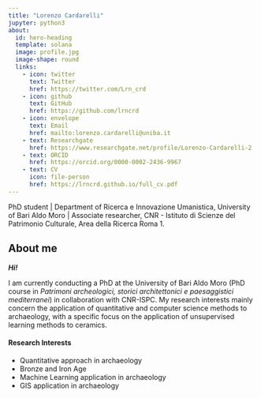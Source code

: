 ---
title: "Lorenzo Cardarelli"
jupyter: python3
about:
  id: hero-heading
  template: solana
  image: profile.jpg
  image-shape: round
  links:
    - icon: twitter
      text: Twitter
      href: https://twitter.com/Lrn_crd
    - icon: github
      text: GitHub
      href: https://github.com/lrncrd
    - icon: envelope
      text: Email
      href: mailto:lorenzo.cardarelli@uniba.it
    - text: Researchgate
      href: https://www.researchgate.net/profile/Lorenzo-Cardarelli-2
    - text: ORCID
      href: https://orcid.org/0000-0002-2436-9967
    - text: CV
      icon: file-person
      href: https://lrncrd.github.io/full_cv.pdf
---

::: {#hero-heading}
PhD student \| Department of Ricerca e Innovazione Umanistica, University of Bari Aldo Moro \| Associate researcher, CNR - Istituto di Scienze del Patrimonio Culturale, Area della Ricerca Roma 1.
:::

## About me

***Hi!***

I am currently conducting a PhD at the University of Bari Aldo Moro (PhD course in *Patrimoni archeologici, storici architettonici e paesaggistici mediterranei*) in collaboration with CNR-ISPC. My research interests mainly concern the application of quantitative and computer science methods to archaeology, with a specific focus on the application of unsupervised learning methods to ceramics.

#### Research Interests

-   Quantitative approach in archaeology
-   Bronze and Iron Age
-   Machine Learning application in archaeology
-   GIS application in archaeology
